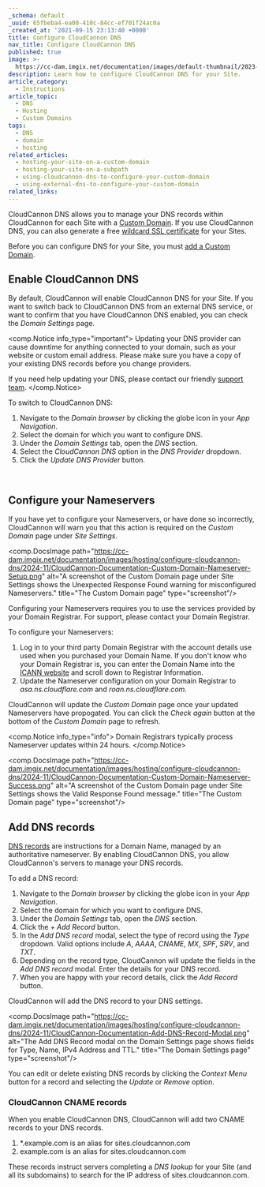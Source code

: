 ```yaml
---
_schema: default
_uuid: 65fbeba4-ea00-410c-84cc-ef701f24ac0a
_created_at: '2021-09-15 23:13:40 +0000'
title: Configure CloudCannon DNS
nav_title: Configure CloudCannon DNS
published: true
image: >-
  https://cc-dam.imgix.net/documentation/images/default-thumbnail/2023-Q4/CloudCannon-Documentation-Thumbnail.png
description: Learn how to configure CloudCannon DNS for your Site.
article_category:
  - Instructions
article_topic:
  - DNS
  - Hosting
  - Custom Domains
tags:
  - DNS
  - domain
  - hosting
related_articles:
  - hosting-your-site-on-a-custom-domain
  - hosting-your-site-on-a-subpath
  - using-cloudcannon-dns-to-configure-your-custom-domain
  - using-external-dns-to-configure-your-custom-domain
related_links:
---
```

CloudCannon DNS allows you to manage your DNS records within CloudCannon for each Site with a [Custom Domain](/documentation/articles/what-is-a-custom-domain/). If you use CloudCannon DNS, you can also generate a free [wildcard SSL certificate](/documentation/articles/add-a-wildcard-ssl-certificate/) for your Sites.

Before you can configure DNS for your Site, you must [add a Custom Domain](/documentation/articles/add-a-custom-domain/).

## Enable CloudCannon DNS

By default, CloudCannon will enable CloudCannon DNS for your Site. If you want to switch back to CloudCannon DNS from an external DNS service, or want to confirm that you have CloudCannon DNS enabled, you can check the *Domain Settings* page.

<comp.Notice info_type="important">
  Updating your DNS provider can cause downtime for anything connected to your domain, such as your website or custom email address. Please make sure you have a copy of your existing DNS records before you change providers.

  If you need help updating your DNS, please contact our friendly [support team](/support/).
</comp.Notice>

To switch to CloudCannon DNS:

1. Navigate to the *Domain browser* by clicking the globe icon in your *App Navigation*.
2. Select the domain for which you want to configure DNS.
3. Under the *Domain Settings* tab, open the *DNS* section.
4. Select the *CloudCannon DNS* option in the *DNS Provider* dropdown.
5. Click the *Update DNS Provider* button.

&nbsp;

## Configure your Nameservers

If you have yet to configure your Nameservers, or have done so incorrectly, CloudCannon will warn you that this action is required on the *Custom Domain* page under *Site Settings*.

<comp.DocsImage path="https://cc-dam.imgix.net/documentation/images/hosting/configure-cloudcannon-dns/2024-11/CloudCannon-Documentation-Custom-Domain-Nameserver-Setup.png" alt="A screenshot of the Custom Domain page under Site Settings shows the Unexpected Response Found warning for misconfigured Nameservers." title="The Custom Domain page" type="screenshot"/>

Configuring your Nameservers requires you to use the services provided by your Domain Registrar. For support, please contact your Domain Registrar.

To configure your Nameservers:

1. Log in to your third party Domain Registrar with the account details use used when you purchased your Domain Name. If you don't know who your Domain Registrar is, you can enter the Domain Name into the [ICANN website](https://lookup.icann.org/en/lookup) and scroll down to Registrar Information.
2. Update the Nameserver configuration on your Domain Registrar to *asa.ns.cloudflare.com* and *roan.ns.cloudflare.com*.

CloudCannon will update the *Custom Domain* page once your updated Nameservers have propogated. You can click the *Check again* button at the bottom of the *Custom Domain* page to refresh.

<comp.Notice info_type="info">
  Domain Registrars typically process Nameserver updates within 24 hours.
</comp.Notice>

<comp.DocsImage path="https://cc-dam.imgix.net/documentation/images/hosting/configure-cloudcannon-dns/2024-11/CloudCannon-Documentation-Custom-Domain-Nameserver-Success.png" alt="A screenshot of the Custom Domain page under Site Settings shows the Valid Response Found message." title="The Custom Domain page" type="screenshot"/>

## Add DNS records

[DNS records](/documentation/articles/what-is-dns/#what-are-dns-records) are instructions for a Domain Name, managed by an authoritative nameserver. By enabling CloudCannon DNS, you allow CloudCannon's servers to manage your DNS records.

To add a DNS record:

1. Navigate to the *Domain browser* by clicking the globe icon in your *App Navigation*.
2. Select the domain for which you want to configure DNS.
3. Under the *Domain Settings* tab, open the *DNS* section.
4. Click the *\+ Add Record* button.
5. In the *Add DNS record* modal, select the type of record using the *Type* dropdown. Valid options include *A*, *AAAA*, *CNAME*, *MX*, *SPF*, *SRV*, and *TXT*.
6. Depending on the record type, CloudCannon will update the fields in the *Add DNS record* modal. Enter the details for your DNS record.
7. When you are happy with your record details, click the *Add Record* button.

CloudCannon will add the DNS record to your DNS settings.

<comp.DocsImage path="https://cc-dam.imgix.net/documentation/images/hosting/configure-cloudcannon-dns/2024-11/CloudCannon-Documentation-Add-DNS-Record-Modal.png" alt="The Add DNS Record modal on the Domain Settings page shows fields for Type, Name, IPv4 Address and TTL." title="The Domain Settings page" type="screenshot"/>

You can edit or delete existing DNS records by clicking the *Context Menu* button for a record and selecting the *Update* or *Remove* option.

### CloudCannon CNAME records

When you enable CloudCannon DNS, CloudCannon will add two CNAME records to your DNS records.

1. \*.example.com is an alias for sites.cloudcannon.com
2. example.com is an alias for sites.cloudcannon.com

These records instruct servers completing a *DNS lookup* for your Site (and all its subdomains) to search for the IP address of sites.cloudcannon.com.